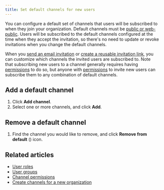 ```yaml
---
title: Set default channels for new users
---
```



<AdminOnly />

You can configure a default set of channels that users will be subscribed to
when they join your organization. Default channels must be [public or
web-public](/help/channel-permissions). Users will be
subscribed to the default channels configured at the time when they
accept the invitation, so there's no need to update or revoke invitations when
you change the default channels.

When you [send an email
invitation](/help/invite-new-users#send-email-invitations) or [create a reusable
invitation link](/help/invite-new-users#create-a-reusable-invitation-link), you
can customize which channels the invited users are subscribed to. Note that
subscribing new users to a channel generally requires having
[permissions](/help/channel-permissions) to do so, but anyone with
[permissions](/help/restrict-account-creation#change-who-can-send-invitations)
to invite new users can subscribe them to any combination of default channels.

## Add a default channel

<FlattenedSteps>
  <NavigationSteps target="settings/default-channels-list" />

  1. Click **Add channel**.
  1. Select one or more channels, and click **Add**.
</FlattenedSteps>

## Remove a default channel

<FlattenedSteps>
  <NavigationSteps target="settings/default-channels-list" />

  1. Find the channel you would like to remove, and click **Remove from default** (<CloseIcon />) icon.
</FlattenedSteps>

## Related articles

* [User roles](/help/user-roles)
* [User groups](/help/user-groups)
* [Channel permissions](/help/channel-permissions)
* [Create channels for a new organization](/help/create-channels)

